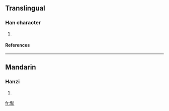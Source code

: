 ==Translingual==
===Han character===
{{Han char|rn=64|rad=手|as=09|sn=13|four=9250<sub>2</sub>|canj=火弓手 (FNQ)}}
# {{defn|Han|sort=手09}}
====References====
{{Han ref|kx=0444.180|dkj=12402|dj=0795.140|hdz=31910.060|uh=63F1|ud=25585|bh=DD78|bd=56696}}
----
==Mandarin==
===Hanzi===
{{cmn-hanzi|pin=[[shuò]] ([[shuo4]])|wg=shuo<sup>4</sup>}}
# {{defn|Mandarin}}

[[fr:揱]]